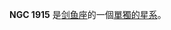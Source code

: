 {{NGCInfoBox|NGCID=NGC 1915|發現者=約翰·弗里德里希·威廉·赫歇爾|發現日期=1837年1月2日|其他編號=|曆元=J2000.0|赤經=5時19分42.3秒
|赤緯=-66°49'17"|星座=剑鱼座|星體=單獨的星系|星等=|表面亮度=|藍等=}}

'''NGC 1915''' 是[[剑鱼座|剑鱼座]]的一個[[單獨的星系|單獨的星系]]。

{{NGCReference|1915}}
{{Catalogs|NGC=1915}}